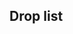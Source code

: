 ==Drop list==
{{Section}}
{{Map/Drops
|no_legend = true
|filter_button = true
|nodes = B, D, J, K, L, N, O, R
|boss = N, R
|Abukuma: L/Hard{Hard: S 0.2% (97/59187)} S, N/Casual{Casual: S 0.1% (1/1382) / Easy: S 0.2% (24/11968) / Medium: S 0.2% (3/1802) / Hard: S 0.3% (52/20142)} S, O/Casual{Casual: S 0.2% (6/3050) / Easy: S 0.2% (38/23994) / Medium: S 0.3% (8/3062) / Hard: S 0.4% (70/19357)} S, R/Casual{Casual: 0.4% (13/3712) / Easy: 0.5% (172/33560) / Medium: 0.5% (23/4533) / Hard: 0.5% (216/42540)}
|Agano: R/Casual{Casual: 0.3% (10/3712) / Easy: 0.4% (138/33560) / Medium: 0.3% (12/4533) / Hard: 0.5% (218/42540)}
|Akagi: R/Casual{Casual: S 0.4% (6/1619) / Easy: 0.2% (66/33560) / Medium: 0.2% (10/4533) / Hard: 0.4% (161/42540)}
|Akatsuki: R/Casual{Casual: 2.2% (81/3712) / Easy: 2% (666/33560) / Medium: 1.9% (85/4533) / Hard: 1.8% (751/42540)}
|Akebono: R/Easy{Easy: 0% (1/33560) / Medium: 0.1% (3/4533) / Hard: 0.1% (24/42540)}
|Aoba: R/Casual{Casual: 2.1% (78/3712) / Easy: 2.1% (695/33560) / Medium: 2.1% (97/4533) / Hard: 1.9% (793/42540)}
|Arare: B/Casual{Casual: S 1.4% (23/1643) / Easy: 1.5% (224/15231) / Medium: 1.5% (51/3437) / Hard: 1.2% (641/52281)}, D/Casual{Casual: S 1.1% (9/785) / Easy: S 1.2% (76/6568) / Medium: S 1.5% (15/992) / Hard: 1.2% (155/12842)}, J/Casual{Casual: 1.3% (74/5648) / Easy: 1.4% (705/50342) / Medium: 1.3% (104/8217) / Hard: 1% (768/75038)}, K/Casual{Casual: S 1.4% (9/650) / Easy: S 1.6% (94/5839) / Medium: S 1.8% (20/1104) / Hard: 1.4% (321/23550)}, L/Casual{Casual: 1.2% (22/1800) / Easy: 1.5% (250/16518) / Medium: 1.7% (53/3166) / Hard: 1.3% (933/69204)}, N/Casual{Casual: S 1.3% (18/1382) / Easy: 1.3% (159/12538) / Medium: 1.3% (27/2082) / Hard: 1.3% (391/31231)}, O/Casual{Casual: 1.2% (41/3300) / Easy: 1.3% (335/26504) / Medium: 1.3% (49/3880) / Hard: 1.3% (316/24719)}, R/Easy{Easy: 0% (1/33560) / Medium: 0% (1/4533) / Hard: 0.1% (34/42540)}
|Arashio: B/Casual{Casual: S 1.6% (26/1643) / Easy: S 1.3% (199/14933) / Medium: S 1.6% (52/3193) / Hard: 1.2% (646/52281)}, D/Casual{Casual: S 1.4% (11/785) / Easy: S 1.4% (91/6568) / Medium: S 1.7% (17/992) / Hard: 1.4% (176/12842)}, J/Casual{Casual: 1.7% (94/5648) / Easy: 1.4% (698/50342) / Medium: 1.4% (111/8217) / Hard: 1.1% (858/75038)}, K/Casual{Casual: S 2% (13/650) / Easy: S 1.3% (73/5839) / Medium: S 1% (11/1104) / Hard: 1.6% (372/23550)}, L/Casual{Casual: 1.4% (26/1800) / Easy: 1.6% (263/16518) / Medium: 1.4% (43/3166) / Hard: 1.3% (929/69204)}, N/Casual{Casual: 1.7% (25/1444) / Easy: 1.2% (150/12538) / Medium: 1.2% (24/2082) / Hard: 1.4% (432/31231)}, O/Casual{Casual: 1.2% (40/3300) / Easy: 1.3% (355/26504) / Medium: 1.6% (64/3880) / Hard: 1.2% (300/24719)}, R/Easy{Easy: 0% (3/33560) / Medium: 0% (1/4533) / Hard: 0.1% (30/42540)}
|Asashio: B/Casual{Casual: S 0.7% (12/1643) / Easy: S 1.3% (194/14933) / Medium: 1.4% (47/3437) / Hard: 1.3% (672/52281)}, D/Casual{Casual: S 1% (8/785) / Easy: S 1.6% (108/6568) / Medium: S 1.7% (17/992) / Hard: 1.5% (199/12842)}, J/Casual{Casual: 1.4% (79/5648) / Easy: 1.4% (681/50342) / Medium: 1.2% (98/8217) / Hard: 1.1% (802/75038)}, K/Casual{Casual: S 1.7% (11/650) / Easy: S 1.5% (90/5839) / Medium: 0.8% (9/1118) / Hard: 1.5% (347/23550)}, L/Casual{Casual: 1.7% (31/1800) / Easy: 1.3% (219/16518) / Medium: 1.2% (37/3166) / Hard: 1.4% (968/69204)}, N/Casual{Casual: S 1.4% (19/1382) / Easy: 1.5% (192/12538) / Medium: 1.5% (31/2082) / Hard: 1.3% (397/31231)}, O/Casual{Casual: 1.4% (47/3300) / Easy: 1.2% (324/26504) / Medium: 1.6% (61/3880) / Hard: 1.4% (352/24719)}, R/Casual{Casual: 1.1% (42/3712) / Easy: 1.1% (385/33560) / Medium: 1.8% (80/4533) / Hard: 1.8% (777/42540)}
|Ashigara: R/Casual{Casual: 1.8% (66/3712) / Easy: 2% (666/33560) / Medium: 1.8% (81/4533) / Hard: 2% (846/42540)}
|Atago: R/Casual{Casual: 1.6% (59/3712) / Easy: 2% (656/33560) / Medium: 1.8% (80/4533) / Hard: 1.9% (828/42540)}
|Ayanami: R/Casual{Casual: 1.9% (70/3712) / Easy: 1.8% (615/33560) / Medium: 1.9% (85/4533) / Hard: 1.8% (758/42540)}
|Chikuma: J/Medium{Medium: S 0.3% (22/6622) / Hard: S 1.4% (441/31299)} S, L/Easy{Easy: S 0.1% (22/15262) / Medium: S 0.9% (26/2783) / Hard: S 1.4% (820/59187)} S, N/Casual{Casual: S 1.2% (16/1382) / Easy: S 1.5% (179/11968) / Medium: S 1.6% (28/1802) / Hard: S 1.5% (308/20142)} S, O/Casual{Casual: S 1.3% (39/3050) / Easy: S 1.4% (340/23994) / Medium: S 1.3% (39/3062) / Hard: S 1.3% (259/19357)} S, R/Casual{Casual: 2% (76/3712) / Easy: 1.9% (653/33560) / Medium: 2.3% (104/4533) / Hard: 2% (848/42540)}
|Choukai: R/Casual{Casual: 2.1% (78/3712) / Easy: 2% (672/33560) / Medium: 2.2% (100/4533) / Hard: 1.9% (808/42540)}
|Daitou: L/Hard{Hard: S 0.7% (398/59187)} S, N/Casual{Casual: S 1.7% (24/1382) / Easy: S 1.3% (157/11968) / Medium: S 1.3% (24/1802) / Hard: S 1.1% (223/20142)} S, O/Casual{Casual: S 1.1% (35/3050) / Easy: S 1.2% (282/23994) / Medium: S 1.2% (38/3062) / Hard: S 1% (192/19357)} S, R/Casual{Casual: 2.5% (91/3712) / Easy: 2.3% (787/33560) / Medium: 1.7% (77/4533) / Hard: 1.6% (669/42540)}
|Fubuki: R/Casual{Casual: 1.5% (57/3712) / Easy: 2% (684/33560) / Medium: 1.9% (87/4533) / Hard: 1.8% (759/42540)}
|Fukae: R/Casual{Casual: 1.7% (64/3712) / Easy: 2% (656/33560) / Medium: 2.4% (111/4533) / Hard: 1.7% (727/42540)}
|Fumizuki: R/Casual{Casual: 1.3% (49/3712) / Easy: 0% (2/33560) / Medium: 0% (1/4533) / Hard: 0.1% (26/42540)}
|Furutaka: R/Casual{Casual: 2.1% (79/3712) / Easy: 2% (672/33560) / Medium: 1.8% (81/4533) / Hard: 1.9% (806/42540)}
|Fusou: R/Casual{Casual: 1.9% (72/3712) / Easy: 2.1% (706/33560) / Medium: 2.1% (96/4533) / Hard: 1.9% (800/42540)}
|Gangut: R/Casual{Casual: 2.5% (94/3712) / Easy: 2.5% (838/33560) / Medium: 1.8% (83/4533) / Hard: 3.3% (1407/42540)}
|Gotland: N/Casual{Casual: S 0.9% (12/1382) / Easy: S 0.8% (94/11968) / Medium: S 0.7% (12/1802) / Hard: S 0.5% (96/20142)} S, R/Casual{Casual: S 1.1% (17/1619) / Easy: 0.9% (303/33560) / Medium: 1% (46/4533) / Hard: 0.7% (289/42540)}
|Haguro: R/Casual{Casual: 2.2% (80/3712) / Easy: 2% (656/33560) / Medium: 1.8% (81/4533) / Hard: 1.9% (801/42540)}
|Haruna: R/Casual{Casual: S 2.5% (40/1619) / Easy: S 2.2% (315/14397) / Medium: S 1.9% (12/640) / Hard: S 1.7% (82/4755)} S
|Hatsuharu: R/Casual{Casual: 2.2% (80/3712) / Easy: 1.2% (395/33560) / Medium: 1.5% (70/4533) / Hard: 1.8% (754/42540)}
|Hatsukaze: R/Casual{Casual: S 1.7% (28/1619) / Easy: S 2.1% (297/14397) / Medium: S 2.5% (16/640) / Hard: S 2.2% (106/4755)} S
|Hatsushimo: R/Easy{Easy: 0% (3/33560) / Medium: 0.1% (3/4533) / Hard: 0.1% (25/42540)}
|Hatsuyuki: R/Casual{Casual: 1.2% (43/3712) / Easy: 1.2% (388/33560) / Medium: 1.6% (72/4533) / Hard: 1.8% (749/42540)}
|Hayashimo: B/Hard{Hard: S 1.4% (563/40581)} S, D/Hard{Hard: S 1.5% (177/11811)} S, J/Casual{Casual: S 1.4% (68/4951) / Easy: S 1.4% (655/46151) / Medium: S 1.5% (98/6622) / Hard: S 1.6% (510/31299)} S, K/Easy{Easy: S 0.7% (42/5839) / Medium: S 1.8% (20/1104) / Hard: S 1.4% (309/22787)} S, L/Casual{Casual: S 1.3% (21/1669) / Easy: S 1.5% (228/15262) / Medium: S 1.6% (44/2783) / Hard: S 1.5% (873/59187)} S, N/Casual{Casual: S 1.8% (25/1382) / Easy: S 1.3% (154/11968) / Medium: S 1.3% (23/1802) / Hard: 1.3% (391/31231)}, O/Casual{Casual: S 1.3% (41/3050) / Easy: S 1.5% (354/23994) / Medium: S 1.3% (40/3062) / Hard: S 1.4% (269/19357)} S
|Hibiki: B/Casual{Casual: S 3.1% (51/1643) / Easy: 2.8% (429/15231) / Medium: 2.3% (80/3437) / Hard: 2.6% (1337/52281)}, D/Casual{Casual: S 3.7% (29/785) / Easy: S 2.4% (157/6568) / Medium: S 2.5% (25/992) / Hard: 2.8% (361/12842)}, J/Casual{Casual: 2.7% (155/5648) / Easy: 2.9% (1443/50342) / Medium: 2.7% (225/8217) / Hard: 2.2% (1629/75038)}, K/Casual{Casual: S 3.8% (25/650) / Easy: S 2.7% (159/5839) / Medium: S 3.3% (36/1104) / Hard: 2.7% (635/23550)}, L/Casual{Casual: 2.4% (44/1800) / Easy: 2.9% (477/16518) / Medium: 2.4% (75/3166) / Hard: 2.6% (1830/69204)}, N/Casual{Casual: 2.6% (38/1444) / Easy: 2.7% (334/12538) / Medium: 2.4% (50/2082) / Hard: 2.8% (867/31231)}, O/Casual{Casual: 2.7% (88/3300) / Easy: 2.9% (767/26504) / Medium: 2.5% (98/3880) / Hard: 2.7% (656/24719)}, R/Easy{Easy: 0% (1/33560) / Hard: 0.1% (26/42540)}
|Hiburi: N/Easy{Easy: S 1.3% (154/11968) / Medium: S 1.6% (29/1802) / Hard: S 2.5% (506/20142)} S
|Hiei: R/Casual{Casual: S 1.4% (22/1619) / Easy: S 1.9% (279/14397) / Medium: S 2.8% (18/640) / Hard: S 2.2% (103/4755)} S
|Hiyou: B/Casual{Casual: S 1.8% (29/1643) / Easy: S 1.3% (201/14933) / Medium: S 1.3% (41/3193) / Hard: S 1.4% (551/40581)} S, D/Casual{Casual: S 1.3% (10/785) / Easy: S 1.2% (81/6568) / Medium: S 1.7% (17/992) / Hard: S 1.4% (166/11811)} S, J/Casual{Casual: S 1.4% (71/4951) / Easy: S 1.4% (647/46151) / Medium: S 1.4% (91/6622) / Hard: S 1.3% (414/31299)} S, K/Casual{Casual: S 1.8% (12/650) / Easy: S 1.3% (75/5839) / Medium: S 1.9% (21/1104) / Hard: S 1.3% (299/22787)} S, L/Casual{Casual: S 1.4% (23/1669) / Easy: S 1.2% (182/15262) / Medium: S 1.6% (44/2783) / Hard: S 1.3% (794/59187)} S, N/Casual{Casual: S 1% (14/1382) / Easy: 1.4% (178/12538) / Medium: 1.3% (27/2082) / Hard: 1.3% (413/31231)}, O/Casual{Casual: S 1.4% (43/3050) / Easy: S 1.4% (338/23994) / Medium: S 1.3% (40/3062) / Hard: S 1.4% (274/19357)} S
|Hyuuga: R/Casual{Casual: S 1.9% (30/1619) / Easy: S 2.1% (306/14397) / Medium: S 1.3% (8/640) / Hard: S 2.3% (107/4755)} S
|Ikazuchi: R/Easy{Easy: 0% (5/33560) / Medium: 0.1% (3/4533) / Hard: 0.1% (38/42540)}
|Inazuma: R/Casual{Casual: 0% (1/3712) / Easy: 0% (3/33560) / Medium: 0.1% (3/4533) / Hard: 0.1% (26/42540)}
|Ise: R/Casual{Casual: S 2.2% (35/1619) / Easy: S 2% (281/14397) / Medium: S 2.3% (15/640) / Hard: S 2.1% (100/4755)} S
|Ishigaki: N/Casual{Casual: S 0.4% (5/1382) / Easy: S 0.7% (88/11968) / Medium: S 0.4% (7/1802) / Hard: S 0.7% (138/20142)} S, O/Medium{Medium: S 0.3% (8/3062) / Hard: S 0.5% (105/19357)} S, R/Casual{Casual: S 0.9% (15/1619) / Easy: S 1.7% (245/14397) / Medium: 1.1% (48/4533) / Hard: 1% (421/42540)}
|Isonami: R/Casual{Casual: 1.1% (39/3712) / Easy: 1.1% (373/33560) / Medium: 1.6% (71/4533) / Hard: 1.8% (772/42540)}
|Isuzu: B/Casual{Casual: S 1% (16/1643) / Easy: S 1.3% (200/14933) / Medium: S 1.8% (56/3193) / Hard: S 1.4% (580/40581)} S, D/Casual{Casual: S 2% (16/785) / Easy: S 1.4% (92/6568) / Medium: S 1.5% (15/992) / Hard: S 1.3% (148/11811)} S, J/Casual{Casual: S 1.8% (87/4951) / Easy: S 1.4% (657/46151) / Medium: S 1.4% (92/6622) / Hard: S 1.4% (428/31299)} S, K/Casual{Casual: S 1.1% (7/650) / Easy: S 1.6% (94/5839) / Medium: S 1.4% (15/1104) / Hard: S 1.4% (327/22787)} S, L/Casual{Casual: S 1.6% (26/1669) / Easy: S 1.3% (196/15262) / Medium: S 1.1% (30/2783) / Hard: 1.2% (865/69204)}, N/Casual{Casual: S 1.7% (23/1382) / Easy: 1.5% (187/12538) / Medium: 1.5% (31/2082) / Hard: 1.3% (396/31231)}, O/Casual{Casual: 1.2% (41/3300) / Easy: 1.5% (394/26504) / Medium: 1.4% (55/3880) / Hard: 1.3% (327/24719)}, R/Casual{Casual: 1.1% (39/3712) / Easy: 1.2% (398/33560) / Medium: 1.5% (66/4533) / Hard: 1.7% (738/42540)}
|Jintsuu: B/Casual{Casual: S 1.5% (24/1643) / Easy: S 1.3% (193/14933) / Medium: S 1.4% (46/3193) / Hard: S 1.4% (555/40581)} S, D/Casual{Casual: S 1.5% (12/785) / Easy: S 1.5% (101/6568) / Medium: S 1.4% (14/992) / Hard: S 1.5% (175/11811)} S, J/Casual{Casual: S 1.3% (66/4951) / Easy: S 1.4% (635/46151) / Medium: S 1.5% (98/6622) / Hard: 0.9% (710/75038)}, K/Casual{Casual: S 1.7% (11/650) / Easy: S 1.6% (91/5839) / Medium: S 0.9% (10/1104) / Hard: S 1.3% (296/22787)} S, L/Casual{Casual: S 1.6% (26/1669) / Easy: S 1.2% (188/15262) / Medium: S 1.9% (53/2783) / Hard: 1.3% (915/69204)}, N/Casual{Casual: S 1% (14/1382) / Easy: 1.3% (167/12538) / Medium: 1.4% (30/2082) / Hard: 1.3% (414/31231)}, O/Casual{Casual: 1.5% (51/3300) / Easy: 1.4% (381/26504) / Medium: 1.3% (49/3880) / Hard: 1.2% (298/24719)}, R/Casual{Casual: 1.3% (47/3712) / Easy: 1.2% (401/33560) / Medium: 1.6% (74/4533) / Hard: 1.9% (809/42540)}
|Junyou: B/Casual{Casual: S 1.6% (27/1643) / Easy: S 1.5% (221/14933) / Medium: S 1.5% (48/3193) / Hard: S 1.4% (564/40581)} S, D/Casual{Casual: S 1.5% (12/785) / Easy: S 1.4% (93/6568) / Medium: S 1.9% (19/992) / Hard: S 1.3% (158/11811)} S, J/Casual{Casual: S 1.4% (71/4951) / Easy: S 1.4% (658/46151) / Medium: S 1.5% (97/6622) / Hard: S 1.4% (444/31299)} S, K/Casual{Casual: S 1.5% (10/650) / Easy: S 1.3% (74/5839) / Medium: S 1.1% (12/1104) / Hard: S 1.5% (331/22787)} S, L/Casual{Casual: S 1.3% (22/1669) / Easy: S 1.5% (229/15262) / Medium: S 1.5% (42/2783) / Hard: S 1.4% (853/59187)} S, N/Casual{Casual: S 1.2% (17/1382) / Easy: 1.4% (173/12538) / Medium: 1.7% (36/2082) / Hard: 1.5% (465/31231)}, O/Casual{Casual: S 1.3% (41/3050) / Easy: S 1.3% (317/23994) / Medium: S 1.3% (40/3062) / Hard: S 1.5% (281/19357)} S
|Kaga: R/Casual{Casual: S 0.5% (8/1619) / Easy: S 1% (150/14397) / Medium: 0.5% (22/4533) / Hard: 0.5% (225/42540)}
|Kagerou: B/Casual{Casual: S 1.4% (23/1643) / Easy: S 1.5% (231/14933) / Medium: S 1.4% (44/3193) / Hard: S 1.4% (577/40581)} S, D/Casual{Casual: S 1.1% (9/785) / Easy: S 1.2% (81/6568) / Medium: S 2% (20/992) / Hard: S 1.5% (175/11811)} S, J/Casual{Casual: S 1.3% (63/4951) / Easy: S 1.4% (660/46151) / Medium: 1.3% (104/8217) / Hard: 1% (740/75038)}, K/Casual{Casual: S 1.4% (9/650) / Easy: S 1.4% (82/5839) / Medium: S 1.4% (16/1104) / Hard: S 1.4% (320/22787)} S, L/Casual{Casual: S 1.7% (28/1669) / Easy: 1.3% (211/16518) / Medium: 1.4% (45/3166) / Hard: 1.3% (914/69204)}, N/Casual{Casual: 1.5% (21/1444) / Easy: 1.5% (187/12538) / Medium: 1.6% (33/2082) / Hard: 1.2% (378/31231)}, O/Casual{Casual: 1.4% (46/3300) / Easy: 1.3% (351/26504) / Medium: 1.2% (46/3880) / Hard: 1.5% (359/24719)}, R/Casual{Casual: 1.3% (50/3712) / Easy: 1% (339/33560) / Medium: 1.5% (70/4533) / Hard: 1.7% (711/42540)}
|Kako: R/Casual{Casual: 1.8% (66/3712) / Easy: 2% (661/33560) / Medium: 2.1% (97/4533) / Hard: 1.8% (768/42540)}
|Kasumi: B/Casual{Casual: S 1.9% (31/1643) / Easy: 1.3% (203/15231) / Medium: 1.2% (42/3437) / Hard: 1.3% (675/52281)}, D/Casual{Casual: S 1.4% (11/785) / Easy: S 1.4% (94/6568) / Medium: S 0.6% (6/992) / Hard: 1.4% (178/12842)}, J/Casual{Casual: 1.3% (74/5648) / Easy: 1.5% (754/50342) / Medium: 1.3% (108/8217) / Hard: 1.1% (816/75038)}, K/Casual{Casual: S 1.4% (9/650) / Easy: S 1.4% (81/5839) / Medium: S 1.4% (15/1104) / Hard: 1.4% (325/23550)}, L/Casual{Casual: S 2.3% (38/1669) / Easy: 1.3% (209/16518) / Medium: 1.2% (37/3166) / Hard: 1.3% (917/69204)}, N/Casual{Casual: S 1.5% (21/1382) / Easy: 1.5% (182/12538) / Medium: 1.7% (36/2082) / Hard: 1.3% (392/31231)}, O/Casual{Casual: 1.3% (43/3300) / Easy: 1.4% (376/26504) / Medium: 1.4% (55/3880) / Hard: 1.3% (317/24719)}, R/Easy{Easy: 0% (3/33560) / Medium: 0% (2/4533) / Hard: 0.1% (34/42540)}
|Kikuzuki: R/Easy{Easy: 0% (2/33560) / Medium: 0.1% (3/4533) / Hard: 0.1% (28/42540)}
|Kinugasa: R/Casual{Casual: 1.9% (69/3712) / Easy: 2% (668/33560) / Medium: 2.2% (98/4533) / Hard: 1.9% (818/42540)}
|Kirishima: R/Casual{Casual: S 2.1% (34/1619) / Easy: S 2.2% (311/14397) / Medium: S 1.7% (11/640) / Hard: S 2.2% (104/4755)} S
|Kisaragi: R/Casual{Casual: 1.2% (45/3712) / Easy: 1.2% (396/33560) / Medium: 0% (2/4533) / Hard: 0% (21/42540)}
|Kiso: B/Casual{Casual: S 1% (16/1643) / Easy: S 1.3% (188/14933) / Medium: S 1.4% (44/3193) / Hard: S 1.4% (574/40581)} S, D/Casual{Casual: S 1.3% (10/785) / Easy: S 1.5% (101/6568) / Medium: S 1.1% (11/992) / Hard: S 1.4% (162/11811)} S, J/Casual{Casual: S 1.4% (69/4951) / Easy: S 1.3% (615/46151) / Medium: S 1.5% (98/6622) / Hard: S 1.4% (451/31299)} S, K/Casual{Casual: S 1.4% (9/650) / Easy: S 1.2% (71/5839) / Medium: S 0.8% (9/1104) / Hard: S 1.4% (313/22787)} S, L/Casual{Casual: S 1.3% (22/1669) / Easy: S 1.2% (181/15262) / Medium: S 0.9% (26/2783) / Hard: S 1.4% (809/59187)} S, N/Casual{Casual: 2% (29/1444) / Easy: 1.6% (204/12538) / Medium: 1.5% (31/2082) / Hard: 1.4% (437/31231)}, O/Casual{Casual: S 1.5% (46/3050) / Easy: 1.4% (362/26504) / Medium: 1.4% (54/3880) / Hard: 1.4% (346/24719)}, R/Casual{Casual: 1% (36/3712) / Easy: 1.1% (368/33560) / Medium: 2% (89/4533) / Hard: 1.9% (813/42540)}
|Kitakami: J/Hard{Hard: S 0.8% (257/31299)} S, L/Hard{Hard: S 1.5% (912/59187)} S, N/Casual{Casual: S 1.3% (18/1382) / Easy: S 1.6% (188/11968) / Medium: S 1.4% (26/1802) / Hard: S 1.4% (291/20142)} S, O/Casual{Casual: S 1.6% (48/3050) / Easy: S 1.4% (333/23994) / Medium: S 1.1% (35/3062) / Hard: S 1.4% (264/19357)} S
|Kiyoshimo: B/Easy{Easy: S 0.2% (31/14933) / Medium: S 1.4% (44/3193) / Hard: S 1.4% (581/40581)} S, D/Easy{Easy: S 0.2% (16/6568) / Medium: S 1.6% (16/992) / Hard: S 1.3% (151/11811)} S, J/Casual{Casual: S 1.7% (84/4951) / Easy: S 1.4% (667/46151) / Medium: S 1.4% (95/6622) / Hard: S 1.6% (495/31299)} S, K/Casual{Casual: S 1.2% (8/650) / Easy: S 1.4% (82/5839) / Medium: S 2% (22/1104) / Hard: S 1.5% (336/22787)} S, L/Casual{Casual: S 1.3% (21/1669) / Easy: S 1.5% (233/15262) / Medium: S 1.6% (44/2783) / Hard: S 1.3% (782/59187)} S, N/Casual{Casual: S 0.9% (12/1382) / Easy: S 1.3% (158/11968) / Medium: S 1.1% (20/1802) / Hard: 1.3% (415/31231)}, O/Casual{Casual: S 1.2% (36/3050) / Easy: S 1.4% (345/23994) / Medium: S 1.3% (40/3062) / Hard: S 1.4% (280/19357)} S
|Kongou: R/Casual{Casual: S 2.3% (38/1619) / Easy: S 2% (294/14397) / Medium: S 2.3% (15/640) / Hard: S 2.1% (99/4755)} S
|Kuma: J/Casual{Casual: S 0.3% (16/4951) / Easy: S 0.8% (361/46151) / Medium: S 1% (69/6622) / Hard: S 1.3% (405/31299)} S, L/Casual{Casual: S 1% (17/1669) / Easy: S 1.4% (219/15262) / Medium: S 1.3% (37/2783) / Hard: S 1.3% (794/59187)} S, N/Casual{Casual: S 0.9% (13/1382) / Easy: S 1.5% (180/11968) / Medium: S 1.4% (26/1802) / Hard: S 1.3% (267/20142)} S, O/Casual{Casual: S 1.7% (51/3050) / Easy: S 1.3% (318/23994) / Medium: S 1.2% (36/3062) / Hard: S 1.5% (299/19357)} S
|Kumano: R/Casual{Casual: 2.4% (90/3712) / Easy: 1.9% (654/33560) / Medium: 1.7% (76/4533) / Hard: 1.8% (784/42540)}
|Kuroshio: B/Casual{Casual: S 1.3% (22/1643) / Easy: S 1.5% (217/14933) / Medium: S 1.4% (46/3193) / Hard: S 1.4% (550/40581)} S, D/Casual{Casual: S 1% (8/785) / Easy: S 1.2% (82/6568) / Medium: S 0.9% (9/992) / Hard: S 1.4% (169/11811)} S, J/Casual{Casual: S 1.5% (72/4951) / Easy: 1.3% (635/50342) / Medium: 1.2% (97/8217) / Hard: 1.1% (819/75038)}, K/Casual{Casual: S 1.5% (10/650) / Easy: S 1.6% (93/5839) / Medium: S 1.4% (16/1104) / Hard: S 1.3% (291/22787)} S, L/Casual{Casual: 1.6% (28/1800) / Easy: 1.3% (212/16518) / Medium: 1.7% (54/3166) / Hard: 1.3% (920/69204)}, N/Casual{Casual: 1.2% (18/1444) / Easy: 1.4% (175/12538) / Medium: 1.3% (28/2082) / Hard: 1.4% (431/31231)}, O/Casual{Casual: S 1.4% (42/3050) / Easy: 1.3% (337/26504) / Medium: 1.3% (51/3880) / Hard: 1.3% (315/24719)}, R/Easy{Easy: 0% (2/33560) / Medium: 0% (1/4533) / Hard: 0.1% (39/42540)}
|Luigi Torelli: N/Casual{Casual: S 1.6% (22/1382) / Easy: S 1.4% (162/11968) / Medium: S 2.1% (37/1802) / Hard: S 3.6% (727/20142)} S
|Maikaze: N/Casual{Casual: S 1.4% (20/1382) / Easy: S 1.4% (167/11968) / Medium: S 1.2% (22/1802) / Hard: S 1.4% (288/20142)} S, O/Easy{Easy: S 0.5% (128/23994) / Medium: S 1.1% (35/3062) / Hard: S 1.6% (304/19357)} S
|Makigumo: R/Casual{Casual: 1.9% (72/3712) / Easy: 1.9% (644/33560) / Medium: 1.8% (81/4533) / Hard: 2% (830/42540)}
|Maruyu: R/Casual{Casual: S 0.1% (1/1619) / Easy: S 0.3% (37/14397)} S
|Maya: R/Casual{Casual: 2.2% (80/3712) / Easy: 2% (658/33560) / Medium: 1.8% (83/4533) / Hard: 1.8% (763/42540)}
|Michishio: B/Casual{Casual: S 1.6% (27/1643) / Easy: 1.6% (246/15231) / Medium: 1.5% (50/3437) / Hard: 1.3% (660/52281)}, D/Casual{Casual: S 1.9% (15/785) / Easy: S 1.4% (90/6568) / Medium: 1.3% (13/1016) / Hard: 1.3% (173/12842)}, J/Casual{Casual: 1% (58/5648) / Easy: 1.4% (692/50342) / Medium: 1.2% (98/8217) / Hard: 1% (758/75038)}, K/Casual{Casual: S 1.1% (7/650) / Easy: S 1.1% (67/5839) / Medium: S 1.9% (21/1104) / Hard: 1.4% (338/23550)}, L/Casual{Casual: 1.3% (23/1800) / Easy: 1.5% (241/16518) / Medium: S 1.1% (32/2783) / Hard: 1.4% (972/69204)}, N/Casual{Casual: 1.2% (18/1444) / Easy: 1.3% (166/12538) / Medium: 1.5% (31/2082) / Hard: 1.2% (383/31231)}, O/Casual{Casual: 1.4% (46/3300) / Easy: 1.4% (383/26504) / Medium: 1.3% (50/3880) / Hard: 1.2% (302/24719)}, R/Easy{Easy: 0% (5/33560) / Hard: 0.1% (25/42540)}
|Mikazuki: R/Casual{Casual: 0% (1/3712) / Easy: 0% (2/33560) / Medium: 0.1% (5/4533) / Hard: 0.1% (29/42540)}
|Miyuki: R/Casual{Casual: 1.2% (43/3712) / Easy: 1.1% (384/33560) / Medium: 1.7% (75/4533) / Hard: 1.8% (748/42540)}
|Mizuho: N/Casual{Casual: S 1.2% (17/1382) / Easy: S 1.4% (173/11968) / Medium: S 0.9% (17/1802) / Hard: S 1.6% (316/20142)} S, O/Casual{Casual: S 1.6% (49/3050) / Easy: S 1.4% (333/23994) / Medium: S 1.4% (43/3062) / Hard: S 1.5% (296/19357)} S
|Mochizuki: R/Easy{Easy: 0% (1/33560) / Medium: 0% (1/4533) / Hard: 0.1% (27/42540)}
|Mogami: R/Casual{Casual: 2.2% (80/3712) / Easy: 2% (671/33560) / Medium: 1.8% (82/4533) / Hard: 1.8% (781/42540)}
|Murakumo: R/Casual{Casual: 1.1% (42/3712) / Easy: 1.1% (385/33560) / Medium: 1.6% (74/4533) / Hard: 0.1% (26/42540)}
|Murasame: B/Casual{Casual: S 1.2% (19/1643) / Easy: S 1.3% (199/14933) / Medium: S 1.6% (52/3193) / Hard: S 1.4% (560/40581)} S, D/Casual{Casual: S 1.4% (11/785) / Easy: S 1.4% (90/6568) / Medium: S 1.8% (18/992) / Hard: S 1.4% (163/11811)} S, J/Casual{Casual: 1.3% (76/5648) / Easy: 1.3% (631/50342) / Medium: 1.3% (105/8217) / Hard: 1% (778/75038)}, K/Casual{Casual: S 1.7% (11/650) / Easy: S 1.5% (88/5839) / Medium: S 1.5% (17/1104) / Hard: 1.4% (322/23550)}, L/Casual{Casual: S 1.6% (26/1669) / Easy: 1.5% (240/16518) / Medium: 1.6% (51/3166) / Hard: 1.3% (917/69204)}, N/Casual{Casual: S 1.2% (17/1382) / Easy: 1.4% (175/12538) / Medium: 1.5% (31/2082) / Hard: 1.3% (393/31231)}, O/Casual{Casual: 1.7% (57/3300) / Easy: 1.3% (340/26504) / Medium: 1.5% (58/3880) / Hard: 1.3% (319/24719)}, R/Casual{Casual: 0% (1/3712) / Easy: 0% (3/33560) / Hard: 0.1% (30/42540)}
|Mutsu: R/Casual{Casual: S 1.9% (30/1619) / Easy: S 2.1% (301/14397) / Medium: S 2.5% (16/640) / Hard: S 2.2% (103/4755)} S
|Mutsuki: R/Casual{Casual: 1.7% (64/3712) / Easy: 2.1% (700/33560) / Medium: 1.7% (77/4533) / Hard: 1.8% (768/42540)}
|Myoukou: R/Casual{Casual: 1.7% (64/3712) / Easy: 1.9% (645/33560) / Medium: 2.1% (93/4533) / Hard: 1.9% (816/42540)}
|Nachi: R/Casual{Casual: 2% (74/3712) / Easy: 2% (674/33560) / Medium: 2% (89/4533) / Hard: 2% (848/42540)}
|Naganami: R/Casual{Casual: S 2.3% (38/1619) / Easy: 1.8% (612/33560) / Medium: 1.9% (87/4533) / Hard: 2.1% (875/42540)}
|Nagara: J/Casual{Casual: S 1.3% (65/4951) / Easy: S 1.4% (663/46151) / Medium: S 1.5% (99/6622) / Hard: S 1.4% (434/31299)} S, K/Medium{Medium: S 0.6% (7/1104) / Hard: S 1.3% (299/22787)} S, L/Casual{Casual: S 1% (17/1669) / Easy: S 1.3% (202/15262) / Medium: S 1.7% (47/2783) / Hard: S 1.4% (807/59187)} S, N/Casual{Casual: S 1.2% (17/1382) / Easy: S 1.6% (194/11968) / Medium: S 1.1% (19/1802) / Hard: S 1.5% (301/20142)} S, O/Casual{Casual: S 1.3% (41/3050) / Easy: S 1.4% (344/23994) / Medium: S 1.3% (40/3062) / Hard: S 1.4% (280/19357)} S
|Nagato: R/Casual{Casual: S 2.2% (35/1619) / Easy: S 2% (282/14397) / Medium: S 2.3% (15/640) / Hard: S 1.9% (91/4755)} S
|Nagatsuki: R/Casual{Casual: 1.1% (39/3712) / Easy: 0% (2/33560) / Medium: 0% (1/4533) / Hard: 0.1% (35/42540)}
|Naka: B/Casual{Casual: S 1.3% (22/1643) / Easy: S 1.4% (205/14933) / Medium: S 1.5% (48/3193) / Hard: S 1.5% (590/40581)} S, D/Casual{Casual: S 1.3% (10/785) / Easy: S 1.3% (87/6568) / Medium: S 1.4% (14/992) / Hard: S 1.3% (155/11811)} S, J/Casual{Casual: S 1.4% (68/4951) / Easy: S 1.5% (701/46151) / Medium: S 1.3% (88/6622) / Hard: 1.1% (836/75038)}, K/Casual{Casual: S 0.8% (5/650) / Easy: S 1.2% (71/5839) / Medium: S 1.8% (20/1104) / Hard: S 1.4% (308/22787)} S, L/Casual{Casual: S 1.3% (22/1669) / Easy: S 1.6% (237/15262) / Medium: 1.1% (35/3166) / Hard: 1.3% (928/69204)}, N/Casual{Casual: S 1.4% (19/1382) / Easy: 1.4% (172/12538) / Medium: 1.4% (30/2082) / Hard: 1.6% (515/31231)}, O/Casual{Casual: S 1.7% (51/3050) / Easy: 1.4% (362/26504) / Medium: 1.3% (50/3880) / Hard: 1.4% (347/24719)}, R/Casual{Casual: 1.1% (39/3712) / Easy: 1.2% (405/33560) / Medium: 1.7% (77/4533) / Hard: 1.8% (758/42540)}
|Natori: B/Casual{Casual: S 1.5% (25/1643) / Easy: S 1.5% (218/14933) / Medium: S 1.6% (52/3193) / Hard: S 1.4% (579/40581)} S, D/Casual{Casual: S 1.7% (13/785) / Easy: S 1.5% (97/6568) / Medium: S 1.1% (11/992) / Hard: S 1.3% (155/11811)} S, J/Casual{Casual: S 1.2% (57/4951) / Easy: S 1.3% (613/46151) / Medium: S 1.6% (103/6622) / Hard: S 1.3% (416/31299)} S, K/Casual{Casual: S 0.9% (6/650) / Easy: S 1.2% (72/5839) / Medium: S 1.5% (17/1104) / Hard: S 1.5% (331/22787)} S, L/Casual{Casual: S 1.7% (29/1669) / Easy: S 1.4% (215/15262) / Medium: S 1.7% (46/2783) / Hard: 1.3% (894/69204)}, N/Casual{Casual: 1.7% (24/1444) / Easy: 1.4% (176/12538) / Medium: 1.2% (26/2082) / Hard: 1.4% (428/31231)}, O/Casual{Casual: 1.4% (47/3300) / Easy: 1.2% (312/26504) / Medium: 1.2% (45/3880) / Hard: 1.3% (326/24719)}, R/Casual{Casual: 1.1% (40/3712) / Easy: 1.2% (400/33560) / Medium: 1.7% (76/4533) / Hard: 1.8% (780/42540)}
|Nenohi: R/Medium{Medium: 0.1% (4/4533) / Hard: 0.1% (29/42540)}
|None: A/Casual{Casual: 100% (826/826) / Easy: 100% (7218/7218) / Medium: 100% (1104/1104) / Hard: 100% (13970/13970)}, B/Casual{Casual: 61.2% (1011/1653) / Easy: 60.8% (9255/15231) / Medium: 60.7% (2086/3437) / Hard: 65.8% (34377/52281)}, C/Casual{Casual: 100% (447/447) / Easy: 100% (4596/4596) / Medium: 100% (969/969) / Hard: 100% (18155/18155)}, D/Casual{Casual: 61.4% (484/788) / Easy: 61% (4022/6598) / Medium: 59.8% (608/1016) / Hard: 60.3% (7750/12842)}, E/Casual{Casual: 100% (456/456) / Easy: 100% (4406/4406) / Medium: 100% (826/826) / Hard: 100% (9791/9791)}, G/Casual{Casual: 100% (169/169) / Easy: 100% (1660/1660) / Medium: 100% (321/321) / Hard: 100% (3217/3217)}, H/Easy{Easy: 60% (3/5)} S, I/Casual{Casual: 100% (1280/1280) / Easy: 100% (12550/12550) / Medium: 100% (2752/2752) / Hard: 100% (62660/62660)}, J/Casual{Casual: 59.7% (3371/5648) / Easy: 56.9% (28657/50342) / Medium: 58.1% (4772/8217) / Hard: 69.3% (51993/75038)}, K/Casual{Casual: 57.2% (374/654) / Easy: 59.2% (3477/5878) / Medium: 57.8% (646/1118) / Hard: 56.9% (13410/23550)}, L/Casual{Casual: 53% (954/1800) / Easy: 54.5% (8996/16518) / Medium: 54.3% (1719/3166) / Hard: 50.2% (34749/69204)}, N/Casual{Casual: 38.5% (556/1444) / Easy: 35.5% (4450/12538) / Medium: 37.4% (779/2082) / Hard: 42.3% (13200/31231)}, O/Casual{Casual: 44.8% (1477/3300) / Easy: 44.3% (11729/26504) / Medium: 46.8% (1814/3880) / Hard: 46% (11368/24719)}, P/Casual{Casual: 100% (4932/4932) / Easy: 100% (44584/44584) / Medium: 100% (6813/6813) / Hard: 100% (69892/69892)}, R/Easy{Easy: 0% (9/33560) / Medium: 0.1% (4/4533)}, S/Casual{Casual: 100% (6505/6505) / Easy: 100% (57248/57248) / Medium: 100% (9038/9038) / Hard: 100% (122426/122426)}
|Noshiro: R/Casual{Casual: S 0.1% (2/1619) / Easy: S 0.3% (48/14397) / Medium: S 0.9% (6/640) / Hard: 0.9% (393/42540)}
|Nowaki: N/Casual{Casual: S 1.7% (24/1382) / Easy: S 1.3% (158/11968) / Medium: S 1.3% (24/1802) / Hard: S 1.4% (283/20142)} S, O/Casual{Casual: S 0.6% (18/3050) / Easy: S 1.3% (323/23994) / Medium: S 1.6% (49/3062) / Hard: S 1.5% (284/19357)} S
|Oboro: R/Easy{Easy: 0% (3/33560) / Medium: 0% (1/4533) / Hard: 0.1% (27/42540)}
|Okinami: R/Casual{Casual: 2% (74/3712) / Easy: 2% (663/33560) / Medium: 1.9% (87/4533) / Hard: 1.8% (786/42540)}
|Ooi: L/Hard{Hard: S 1.2% (704/59187)} S, N/Casual{Casual: S 1.7% (24/1382) / Easy: S 1.3% (152/11968) / Medium: S 1.6% (28/1802) / Hard: S 1.3% (264/20142)} S, O/Casual{Casual: S 1.2% (36/3050) / Easy: S 1.5% (348/23994) / Medium: S 1.5% (47/3062) / Hard: S 1.4% (266/19357)} S
|Ooshio: B/Casual{Casual: S 1.4% (23/1643) / Easy: 1.4% (212/15231) / Medium: 1.1% (37/3437) / Hard: 1.4% (710/52281)}, D/Casual{Casual: S 1.9% (15/785) / Easy: S 1.3% (88/6568) / Medium: 1.8% (18/1016) / Hard: 1.4% (183/12842)}, J/Casual{Casual: 1.3% (76/5648) / Easy: 1.3% (678/50342) / Medium: 1.2% (99/8217) / Hard: 1.1% (807/75038)}, K/Casual{Casual: S 1.4% (9/650) / Easy: S 1.4% (81/5839) / Medium: S 1.6% (18/1104) / Hard: 1.4% (328/23550)}, L/Casual{Casual: S 2% (33/1669) / Easy: 1.3% (211/16518) / Medium: 1.5% (47/3166) / Hard: 1.4% (943/69204)}, N/Casual{Casual: 1.4% (20/1444) / Easy: 1.2% (154/12538) / Medium: 1.3% (28/2082) / Hard: 1.5% (468/31231)}, O/Casual{Casual: 1.5% (51/3300) / Easy: 1.4% (364/26504) / Medium: 1.3% (52/3880) / Hard: 1.4% (348/24719)}, R/Easy{Easy: 0% (2/33560) / Medium: 0% (2/4533) / Hard: 0.1% (36/42540)}
|Ooyodo: R/Casual{Casual: S 1.9% (30/1619) / Easy: S 2.2% (313/14397) / Medium: S 1.4% (9/640) / Hard: S 1.9% (89/4755)} S
|Ryuujou: B/Casual{Casual: S 1.2% (19/1643) / Easy: S 1.6% (245/14933) / Medium: S 1.4% (45/3193) / Hard: S 1.4% (572/40581)} S, D/Casual{Casual: S 1.4% (11/785) / Easy: S 1.7% (113/6568) / Medium: S 2.1% (21/992) / Hard: S 1.3% (151/11811)} S, H/Easy{Easy: S 20% (1/5)} S, J/Casual{Casual: S 1% (50/4951) / Easy: S 1.4% (653/46151) / Medium: S 1.5% (100/6622) / Hard: S 1.4% (451/31299)} S, K/Casual{Casual: S 1.7% (11/650) / Easy: S 1.3% (76/5839) / Medium: S 1% (11/1104) / Hard: S 1.4% (311/22787)} S, L/Casual{Casual: S 1.2% (20/1669) / Easy: S 1.3% (203/15262) / Medium: S 1% (27/2783) / Hard: S 1.4% (814/59187)} S, N/Casual{Casual: 1% (15/1444) / Easy: 1.5% (192/12538) / Medium: 1.6% (33/2082) / Hard: 1.4% (433/31231)}, O/Casual{Casual: S 1.1% (34/3050) / Easy: S 1.5% (359/23994) / Medium: 1.4% (54/3880) / Hard: 1.3% (324/24719)}
|Sakawa: R/Casual{Casual: S 2.3% (37/1619) / Easy: S 2% (291/14397) / Medium: S 1.6% (10/640) / Hard: S 2.3% (110/4755)} S
|Samidare: B/Casual{Casual: S 1.2% (19/1643) / Easy: 1.3% (205/15231) / Medium: 1.7% (60/3437) / Hard: 1.2% (619/52281)}, D/Casual{Casual: S 1.4% (11/785) / Easy: S 1.6% (102/6568) / Medium: S 1.3% (13/992) / Hard: 1.3% (164/12842)}, J/Casual{Casual: 1.4% (77/5648) / Easy: 1.3% (650/50342) / Medium: 1.2% (99/8217) / Hard: 1.1% (804/75038)}, K/Casual{Casual: S 0.9% (6/650) / Easy: S 1.5% (88/5839) / Medium: S 1.4% (15/1104) / Hard: 1.5% (347/23550)}, L/Casual{Casual: 1.6% (28/1800) / Easy: 1.3% (214/16518) / Medium: 1.3% (40/3166) / Hard: 1.3% (921/69204)}, N/Casual{Casual: 1.2% (18/1444) / Easy: 1.4% (172/12538) / Medium: 1.4% (29/2082) / Hard: 1.3% (417/31231)}, O/Casual{Casual: 1.5% (48/3300) / Easy: 1.4% (374/26504) / Medium: 1.3% (52/3880) / Hard: 1.4% (348/24719)}, R/Easy{Easy: 0% (1/33560) / Medium: 0% (1/4533) / Hard: 0.1% (25/42540)}
|Satsuki: R/Casual{Casual: 1.3% (50/3712) / Easy: 1.1% (358/33560) / Medium: 0% (1/4533) / Hard: 0.1% (28/42540)}
|Sazanami: R/Easy{Easy: 0% (1/33560) / Medium: 0% (1/4533) / Hard: 0% (15/42540)}
|Sendai: J/Casual{Casual: S 0.9% (44/4951) / Easy: S 1.3% (580/46151) / Medium: S 1.6% (103/6622) / Hard: S 1.4% (443/31299)} S, K/Hard{Hard: S 0.9% (202/22787)} S, L/Casual{Casual: S 1.5% (25/1669) / Easy: S 1.3% (201/15262) / Medium: S 1.3% (35/2783) / Hard: S 1.4% (849/59187)} S, N/Casual{Casual: S 1.5% (21/1382) / Easy: S 1.1% (131/11968) / Medium: S 1.3% (23/1802) / Hard: S 1.5% (298/20142)} S, O/Casual{Casual: S 1.1% (34/3050) / Easy: S 1.3% (314/23994) / Medium: S 1.4% (44/3062) / Hard: S 1.3% (253/19357)} S
|Shigure: B/Casual{Casual: S 1.5% (24/1643) / Easy: S 1.5% (231/14933) / Medium: S 1.3% (42/3193) / Hard: S 1.3% (511/40581)} S, D/Casual{Casual: S 0.9% (7/785) / Easy: S 1.4% (94/6568) / Medium: S 1.3% (13/992) / Hard: S 1.5% (172/11811)} S, J/Casual{Casual: 1.1% (63/5648) / Easy: 1.3% (668/50342) / Medium: 1.3% (107/8217) / Hard: 1.1% (843/75038)}, K/Casual{Casual: S 2.3% (15/650) / Easy: S 1.4% (84/5839) / Medium: S 1.8% (20/1104) / Hard: 1.4% (324/23550)}, L/Casual{Casual: 1.3% (24/1800) / Easy: 1.5% (251/16518) / Medium: 1.1% (36/3166) / Hard: 1.3% (868/69204)}, N/Casual{Casual: 1.6% (23/1444) / Easy: 1.3% (161/12538) / Medium: 1.2% (26/2082) / Hard: 1.3% (412/31231)}, O/Casual{Casual: 1.7% (57/3300) / Easy: 1.4% (381/26504) / Medium: 1.2% (45/3880) / Hard: 1.3% (324/24719)}, R/Easy{Easy: 0% (2/33560) / Medium: 0% (1/4533) / Hard: 0.1% (38/42540)}
|Shikinami: R/Casual{Casual: 1.3% (48/3712) / Easy: 1.1% (374/33560) / Medium: 1.8% (83/4533) / Hard: 0.1% (32/42540)}
|Shimakaze: R/Casual{Casual: S 2.6% (42/1619) / Easy: S 2% (281/14397) / Medium: S 2.2% (14/640) / Hard: S 2% (93/4755)} S
|Shinyou: R/Casual{Casual: S 1.9% (31/1619) / Easy: S 1.8% (254/14397) / Medium: S 2.7% (17/640) / Hard: S 3.5% (168/4755)} S
|Shiranui: B/Casual{Casual: S 1.3% (21/1643) / Easy: S 1.4% (210/14933) / Medium: S 1.4% (46/3193) / Hard: S 1.4% (557/40581)} S, D/Casual{Casual: S 1.7% (13/785) / Easy: S 1.5% (96/6568) / Medium: S 1.7% (17/992) / Hard: S 1.6% (186/11811)} S, J/Casual{Casual: S 1.4% (70/4951) / Easy: S 1.5% (678/46151) / Medium: 1.3% (108/8217) / Hard: 1.1% (807/75038)}, K/Casual{Casual: S 1.8% (12/650) / Easy: S 1.4% (81/5839) / Medium: S 1% (11/1104) / Hard: S 1.5% (342/22787)} S, L/Casual{Casual: 1.4% (25/1800) / Easy: 1.3% (213/16518) / Medium: 1.4% (43/3166) / Hard: 1.3% (931/69204)}, N/Casual{Casual: S 1% (14/1382) / Easy: 1.4% (181/12538) / Medium: 1.3% (27/2082) / Hard: 1.2% (389/31231)}, O/Casual{Casual: 1.7% (57/3300) / Easy: 1.3% (335/26504) / Medium: 1.3% (52/3880) / Hard: 1.3% (321/24719)}, R/Easy{Easy: 0% (3/33560) / Medium: 0% (2/4533) / Hard: 0.1% (30/42540)}
|Shiratsuyu: B/Casual{Casual: S 1.6% (26/1643) / Easy: S 1.4% (202/14933) / Medium: S 1.6% (50/3193) / Hard: S 1.4% (558/40581)} S, D/Casual{Casual: S 1% (8/785) / Easy: S 1.5% (99/6568) / Medium: S 1% (10/992) / Hard: S 1.4% (164/11811)} S, J/Casual{Casual: 0.9% (49/5648) / Easy: 1.3% (643/50342) / Medium: 1.4% (115/8217) / Hard: 1.1% (810/75038)}, K/Casual{Casual: S 1.4% (9/650) / Easy: S 1.4% (79/5839) / Medium: S 1.2% (13/1104) / Hard: S 1.3% (295/22787)} S, L/Casual{Casual: 1.5% (27/1800) / Easy: 1.5% (245/16518) / Medium: 1.2% (39/3166) / Hard: 1.3% (900/69204)}, N/Casual{Casual: 1.6% (23/1444) / Easy: 1.4% (174/12538) / Medium: 1.4% (30/2082) / Hard: 1.3% (391/31231)}, O/Casual{Casual: 1.5% (50/3300) / Easy: 1.4% (363/26504) / Medium: 1.5% (60/3880) / Hard: 1.3% (316/24719)}, R/Casual{Casual: 2.2% (81/3712) / Easy: 1% (349/33560) / Medium: 2.1% (97/4533) / Hard: 1.8% (779/42540)}
|Shirayuki: R/Casual{Casual: 1.1% (41/3712) / Easy: 1.3% (423/33560) / Medium: 1.6% (71/4533) / Hard: 1.9% (790/42540)}
|Shouhou: B/Casual{Casual: S 0.8% (13/1643) / Easy: S 1.5% (218/14933) / Medium: S 1.2% (39/3193) / Hard: S 1.4% (571/40581)} S, D/Casual{Casual: S 0.8% (6/785) / Easy: S 1.5% (98/6568) / Medium: S 1.3% (13/992) / Hard: S 1.4% (166/11811)} S, J/Casual{Casual: S 1.5% (72/4951) / Easy: S 1.4% (631/46151) / Medium: S 1.4% (96/6622) / Hard: S 1.3% (410/31299)} S, K/Casual{Casual: S 1.2% (8/650) / Easy: S 1.5% (87/5839) / Medium: S 1.3% (14/1104) / Hard: S 1.4% (313/22787)} S, L/Casual{Casual: S 2.2% (36/1669) / Easy: S 1.5% (226/15262) / Medium: S 1.2% (34/2783) / Hard: S 1.4% (817/59187)} S, N/Casual{Casual: S 1.7% (24/1382) / Easy: S 1.6% (186/11968) / Medium: 1.4% (29/2082) / Hard: 1.3% (409/31231)}, O/Casual{Casual: S 1.4% (42/3050) / Easy: S 1.4% (341/23994) / Medium: S 1.6% (50/3062) / Hard: S 1.5% (294/19357)} S
|Suzukaze: B/Casual{Casual: S 1.6% (26/1643) / Easy: S 1.3% (197/14933) / Medium: S 1.5% (47/3193) / Hard: S 1.4% (577/40581)} S, D/Casual{Casual: S 0.9% (7/785) / Easy: S 1.2% (79/6568) / Medium: S 1.6% (16/992) / Hard: S 1.5% (174/11811)} S, J/Casual{Casual: S 1.5% (72/4951) / Easy: S 1.3% (621/46151) / Medium: S 1.2% (81/6622) / Hard: S 1.4% (449/31299)} S, K/Casual{Casual: S 1.2% (8/650) / Easy: S 1.5% (85/5839) / Medium: S 1.5% (17/1104) / Hard: S 1.4% (313/22787)} S, L/Casual{Casual: S 1.6% (27/1669) / Easy: S 1.3% (200/15262) / Medium: S 1.1% (30/2783) / Hard: S 1.4% (843/59187)} S, N/Casual{Casual: 1.1% (16/1444) / Easy: 1.4% (176/12538) / Medium: 1.6% (33/2082) / Hard: 1.3% (406/31231)}, O/Casual{Casual: S 1.1% (34/3050) / Easy: S 1.5% (352/23994) / Medium: S 1.4% (43/3062) / Hard: S 1.5% (294/19357)} S, R/Casual{Casual: 1.2% (43/3712) / Easy: 1.1% (382/33560) / Medium: 1.6% (71/4533) / Hard: 1.8% (763/42540)}
|Suzuya: R/Casual{Casual: 1.8% (66/3712) / Easy: 1.9% (646/33560) / Medium: 1.7% (78/4533) / Hard: 2% (838/42540)}
|Tama: B/Casual{Casual: S 1.2% (19/1643) / Easy: S 1.6% (240/14933) / Medium: S 1.5% (48/3193) / Hard: S 1.5% (595/40581)} S, D/Casual{Casual: S 0.9% (7/785) / Easy: S 1.3% (88/6568) / Medium: S 1% (10/992) / Hard: S 1.4% (165/11811)} S, J/Casual{Casual: S 1.5% (74/4951) / Easy: S 1.3% (615/46151) / Medium: S 1.5% (98/6622) / Hard: S 1.4% (451/31299)} S, K/Casual{Casual: S 1.7% (11/650) / Easy: S 1.5% (85/5839) / Medium: S 1.5% (17/1104) / Hard: S 1.4% (328/22787)} S, L/Casual{Casual: S 1.1% (19/1669) / Easy: S 1.4% (212/15262) / Medium: S 1.4% (39/2783) / Hard: S 1.4% (839/59187)} S, N/Casual{Casual: 1.5% (21/1444) / Easy: 1.3% (165/12538) / Medium: 1.4% (29/2082) / Hard: 1.4% (452/31231)}, O/Casual{Casual: 1.2% (38/3300) / Easy: 1.3% (353/26504) / Medium: 1.3% (52/3880) / Hard: 1.3% (330/24719)}, R/Casual{Casual: 1.2% (44/3712) / Easy: 1.1% (381/33560) / Medium: 1.9% (85/4533) / Hard: 1.8% (772/42540)}
|Tanikaze: J/Medium{Medium: S 0.7% (48/6622) / Hard: S 1.3% (414/31299)} S, L/Casual{Casual: S 0.2% (3/1669) / Easy: S 0.7% (104/15262) / Medium: S 1.3% (35/2783) / Hard: S 1.3% (792/59187)} S, N/Casual{Casual: S 1.3% (18/1382) / Easy: S 1.3% (150/11968) / Medium: S 1.7% (30/1802) / Hard: S 1.4% (276/20142)} S, O/Casual{Casual: S 1.3% (41/3050) / Easy: S 1.4% (335/23994) / Medium: S 1.4% (43/3062) / Hard: S 1.4% (278/19357)} S
|Tashkent: R/Casual{Casual: S 1.1% (17/1619) / Easy: S 1.6% (225/14397) / Medium: S 1.6% (10/640) / Hard: 1.2% (516/42540)}
|Teruzuki: R/Casual{Casual: S 1.7% (28/1619) / Easy: S 3.1% (444/14397) / Medium: 1.9% (88/4533) / Hard: 1.6% (699/42540)}
|Tone: J/Hard{Hard: S 1.4% (448/31299)} S, L/Medium{Medium: S 0.5% (14/2783) / Hard: S 1.5% (860/59187)} S, N/Casual{Casual: S 1.4% (20/1382) / Easy: S 1.5% (174/11968) / Medium: S 1.7% (30/1802) / Hard: S 1.4% (280/20142)} S, O/Casual{Casual: S 1.8% (54/3050) / Easy: S 1.4% (325/23994) / Medium: S 1.3% (40/3062) / Hard: S 1.4% (280/19357)} S, R/Casual{Casual: 2% (74/3712) / Easy: 1.9% (628/33560) / Medium: 2% (91/4533) / Hard: 2% (832/42540)}
|Umikaze: N/Casual{Casual: S 0.7% (9/1382) / Easy: S 0.7% (86/11968) / Medium: S 0.7% (13/1802) / Hard: S 0.8% (159/20142)} S, O/Medium{Medium: S 0.2% (7/3062) / Hard: S 0.8% (150/19357)} S, R/Casual{Casual: S 1.3% (21/1619) / Easy: S 2.5% (354/14397) / Medium: 1.6% (73/4533) / Hard: 1.2% (513/42540)}
|Urakaze: J/Easy{Easy: S 0.3% (118/46151) / Medium: S 1.1% (70/6622) / Hard: S 1.4% (451/31299)} S, L/Casual{Casual: S 1% (17/1669) / Easy: S 1% (155/15262) / Medium: S 1.5% (41/2783) / Hard: S 1.4% (806/59187)} S, N/Casual{Casual: S 1.3% (18/1382) / Easy: S 1.4% (162/11968) / Medium: S 1.4% (25/1802) / Hard: S 1.3% (260/20142)} S, O/Casual{Casual: S 1.2% (38/3050) / Easy: S 1.4% (330/23994) / Medium: S 1.5% (47/3062) / Hard: S 1.2% (238/19357)} S
|Ushio: R/Medium{Medium: 0% (1/4533) / Hard: 0% (19/42540)}
|Wakaba: R/Easy{Easy: 0% (3/33560) / Hard: 0% (17/42540)}
|Yamashiro: R/Casual{Casual: 1.9% (69/3712) / Easy: 1.9% (641/33560) / Medium: 1.9% (87/4533) / Hard: 1.8% (786/42540)}
|Yura: B/Casual{Casual: S 1.8% (30/1643) / Easy: S 1.4% (209/14933) / Medium: S 1.5% (49/3193) / Hard: S 1.4% (564/40581)} S, D/Casual{Casual: S 1.7% (13/785) / Easy: S 1.5% (97/6568) / Medium: S 1.3% (13/992) / Hard: S 1.4% (166/11811)} S, J/Casual{Casual: S 1.4% (67/4951) / Easy: S 1.4% (645/46151) / Medium: S 1.4% (96/6622) / Hard: S 1.4% (450/31299)} S, K/Casual{Casual: S 1.5% (10/650) / Easy: S 1.3% (76/5839) / Medium: S 1% (11/1104) / Hard: S 1.3% (292/22787)} S, L/Casual{Casual: S 1.7% (28/1669) / Easy: S 1.4% (212/15262) / Medium: S 1.4% (39/2783) / Hard: S 1.3% (774/59187)} S, N/Casual{Casual: S 1.5% (21/1382) / Easy: 1.6% (206/12538) / Medium: 1.4% (29/2082) / Hard: 1.2% (389/31231)}, O/Casual{Casual: S 1% (32/3050) / Easy: 1.3% (343/26504) / Medium: 1.2% (46/3880) / Hard: 1.2% (296/24719)}, R/Casual{Casual: 1.1% (39/3712) / Easy: 1.3% (435/33560) / Medium: 1.3% (61/4533) / Hard: 1.9% (791/42540)}
|Yuudachi: B/Casual{Casual: S 1.8% (29/1643) / Easy: S 1.4% (208/14933) / Medium: S 1.4% (45/3193) / Hard: 1.2% (615/52281)}, D/Casual{Casual: S 1.5% (12/785) / Easy: S 1.3% (85/6568) / Medium: S 0.7% (7/992) / Hard: 1.6% (205/12842)}, H/Easy{Easy: S 20% (1/5)} S, J/Casual{Casual: 1.7% (96/5648) / Easy: 1.5% (734/50342) / Medium: 1.5% (125/8217) / Hard: 1.1% (798/75038)}, K/Casual{Casual: S 1.4% (9/650) / Easy: S 1.4% (80/5839) / Medium: S 1% (11/1104) / Hard: 1.4% (325/23550)}, L/Casual{Casual: 1.2% (22/1800) / Easy: 1.3% (221/16518) / Medium: 1.5% (47/3166) / Hard: 1.4% (953/69204)}, N/Casual{Casual: S 0.9% (12/1382) / Easy: 1.5% (182/12538) / Medium: 1.4% (29/2082) / Hard: 1.4% (426/31231)}, O/Casual{Casual: 1.3% (43/3300) / Easy: 1.5% (386/26504) / Medium: 1.4% (56/3880) / Hard: 1.4% (354/24719)}, R/Easy{Easy: 0% (2/33560) / Medium: 0.1% (3/4533) / Hard: 0.1% (36/42540)}
|Yuugumo: R/Casual{Casual: 2.1% (77/3712) / Easy: 2% (656/33560) / Medium: 2.3% (103/4533) / Hard: 1.9% (812/42540)}
|Zuihou: N/Casual{Casual: S 0.7% (10/1382) / Easy: S 0.6% (77/11968) / Medium: S 0.7% (13/1802) / Hard: S 0.8% (168/20142)} S, R/Casual{Casual: S 1.1% (18/1619) / Easy: 1% (346/33560) / Medium: 1.1% (49/4533) / Hard: 1.6% (669/42540)}
}}
{{SectionEnd}}